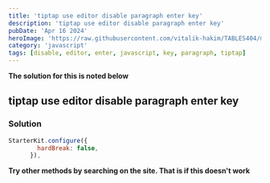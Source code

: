 ```yaml
---
title: 'tiptap use editor disable paragraph enter key'
description: 'tiptap use editor disable paragraph enter key'
pubDate: 'Apr 16 2024'
heroImage: 'https://raw.githubusercontent.com/vitalik-hakim/TABLES404/main/error_b/JavaScript.png'
category: 'javascript'
tags: [disable, editor, enter, javascript, key, paragraph, tiptap]
---
```


**The solution for this is noted below**

## tiptap use editor disable paragraph enter key

### Solution

```javascript
StarterKit.configure({
        hardBreak: false,
      }),
```

**Try other methods by searching on the site. That is if this doesn't work**
